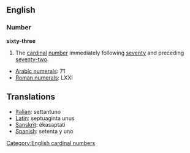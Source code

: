 == English ==
=== Number ===
'''sixty-three'''

#The [[cardinal]] [[number]] immediately following [[seventy]] and preceding [[seventy-two]].

*[[w:Arabic Numerals|Arabic numerals]]: 71
*[[w:Roman numerals|Roman numerals]]: LXXI

==Translations==
*[[Italian]]: settantuno
*[[Latin]]: septuaginta unus
*[[Sanskrit]]: ékasaptati
*[[Spanish]]: setenta y uno

[[Category:English cardinal numbers]]